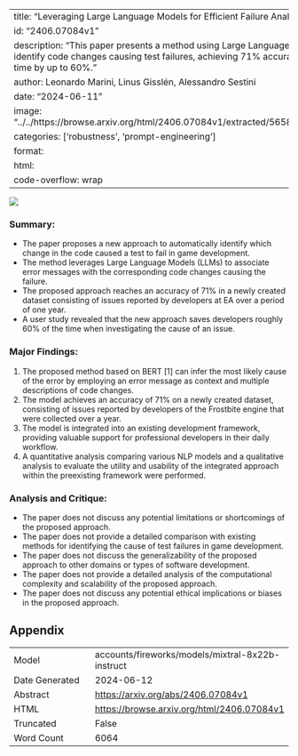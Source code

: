 
---
title: "Leveraging Large Language Models for Efficient Failure Analysis in Game Development"
id: "2406.07084v1"
description: "This paper presents a method using Large Language Models to automatically identify code changes causing test failures, achieving 71% accuracy and reducing debugging time by up to 60%."
author: Leonardo Marini, Linus Gisslén, Alessandro Sestini
date: "2024-06-11"
image: "../../https://browse.arxiv.org/html/2406.07084v1/extracted/5658678/img/koala_approach.png"
categories: ['robustness', 'prompt-engineering']
format:
  html:
    code-overflow: wrap
---

![](../../https://browse.arxiv.org/html/2406.07084v1/extracted/5658678/img/koala_approach.png)

### Summary:
- The paper proposes a new approach to automatically identify which change in the code caused a test to fail in game development.
- The method leverages Large Language Models (LLMs) to associate error messages with the corresponding code changes causing the failure.
- The proposed approach reaches an accuracy of 71% in a newly created dataset consisting of issues reported by developers at EA over a period of one year.
- A user study revealed that the new approach saves developers roughly 60% of the time when investigating the cause of an issue.

### Major Findings:
1. The proposed method based on BERT [1] can infer the most likely cause of the error by employing an error message as context and multiple descriptions of code changes.
2. The model achieves an accuracy of 71% on a newly created dataset, consisting of issues reported by developers of the Frostbite engine that were collected over a year.
3. The model is integrated into an existing development framework, providing valuable support for professional developers in their daily workflow.
4. A quantitative analysis comparing various NLP models and a qualitative analysis to evaluate the utility and usability of the integrated approach within the preexisting framework were performed.

### Analysis and Critique:
- The paper does not discuss any potential limitations or shortcomings of the proposed approach.
- The paper does not provide a detailed comparison with existing methods for identifying the cause of test failures in game development.
- The paper does not discuss the generalizability of the proposed approach to other domains or types of software development.
- The paper does not provide a detailed analysis of the computational complexity and scalability of the proposed approach.
- The paper does not discuss any potential ethical implications or biases in the proposed approach.

## Appendix

|          |          |
|----------|----------|
| Model     | accounts/fireworks/models/mixtral-8x22b-instruct       |
| Date Generated     | 2024-06-12       |
| Abstract | [https://arxiv.org/abs/2406.07084v1](https://arxiv.org/abs/2406.07084v1)        |
| HTML     | [https://browse.arxiv.org/html/2406.07084v1](https://browse.arxiv.org/html/2406.07084v1)       |
| Truncated       | False       |
| Word Count       | 6064       |
